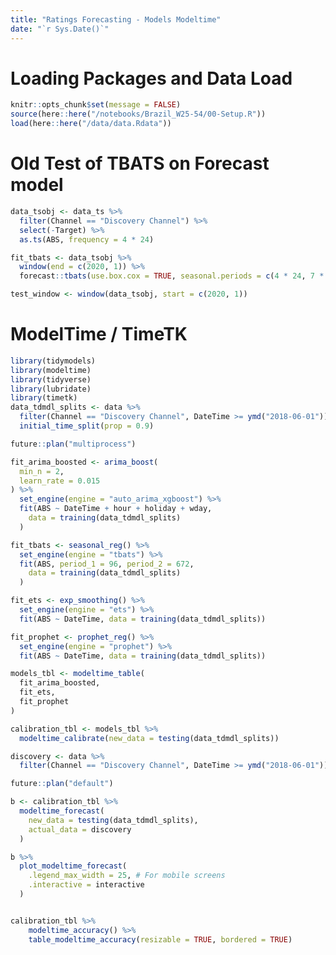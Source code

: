 ```yaml
---
title: "Ratings Forecasting - Models Modeltime"
date: "`r Sys.Date()`"
---
```


# Loading Packages and Data Load
```r
knitr::opts_chunk$set(message = FALSE)
source(here::here("/notebooks/Brazil_W25-54/00-Setup.R"))
load(here::here("/data/data.Rdata"))
```

# Old Test of TBATS on Forecast model
```r
data_tsobj <- data_ts %>%
  filter(Channel == "Discovery Channel") %>%
  select(-Target) %>%
  as.ts(ABS, frequency = 4 * 24)

fit_tbats <- data_tsobj %>%
  window(end = c(2020, 1)) %>%
  forecast::tbats(use.box.cox = TRUE, seasonal.periods = c(4 * 24, 7 * 4 * 24))

test_window <- window(data_tsobj, start = c(2020, 1))
```

# ModelTime / TimeTK

```r
library(tidymodels)
library(modeltime)
library(tidyverse)
library(lubridate)
library(timetk)
data_tdmdl_splits <- data %>%
  filter(Channel == "Discovery Channel", DateTime >= ymd("2018-06-01")) %>%
  initial_time_split(prop = 0.9)
```

```r
future::plan("multiprocess")

fit_arima_boosted <- arima_boost(
  min_n = 2,
  learn_rate = 0.015
) %>%
  set_engine(engine = "auto_arima_xgboost") %>%
  fit(ABS ~ DateTime + hour + holiday + wday,
    data = training(data_tdmdl_splits)
  )

fit_tbats <- seasonal_reg() %>%
  set_engine(engine = "tbats") %>%
  fit(ABS, period_1 = 96, period_2 = 672,
    data = training(data_tdmdl_splits)
  )

fit_ets <- exp_smoothing() %>%
  set_engine(engine = "ets") %>%
  fit(ABS ~ DateTime, data = training(data_tdmdl_splits))

fit_prophet <- prophet_reg() %>%
  set_engine(engine = "prophet") %>%
  fit(ABS ~ DateTime, data = training(data_tdmdl_splits))

models_tbl <- modeltime_table(
  fit_arima_boosted,
  fit_ets,
  fit_prophet
)

calibration_tbl <- models_tbl %>%
  modeltime_calibrate(new_data = testing(data_tdmdl_splits))

discovery <- data %>% 
  filter(Channel == "Discovery Channel", DateTime >= ymd("2018-06-01"))

future::plan("default")

b <- calibration_tbl %>%
  modeltime_forecast(
    new_data = testing(data_tdmdl_splits),
    actual_data = discovery
  ) 

b %>%
  plot_modeltime_forecast(
    .legend_max_width = 25, # For mobile screens
    .interactive = interactive
  )


calibration_tbl %>%
    modeltime_accuracy() %>%
    table_modeltime_accuracy(resizable = TRUE, bordered = TRUE)

```
